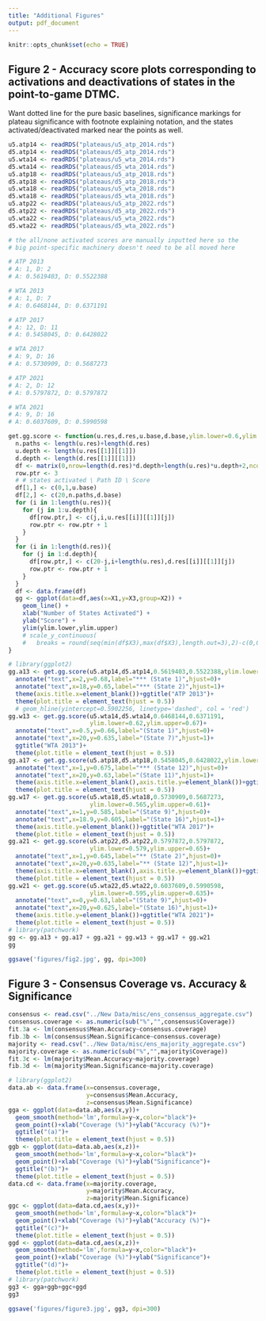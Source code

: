 ```yaml
---
title: "Additional Figures"
output: pdf_document
---
```


```r
knitr::opts_chunk$set(echo = TRUE)
```

## Figure 2 - Accuracy score plots corresponding to activations and deactivations of states in the point-to-game DTMC.

Want dotted line for the pure basic baselines, significance markings for plateau significance with footnote explaining notation, and the states activated/deactivated marked near the points as well.

```r
u5.atp14 <- readRDS("plateaus/u5_atp_2014.rds")
d5.atp14 <- readRDS("plateaus/d5_atp_2014.rds")
u5.wta14 <- readRDS("plateaus/u5_wta_2014.rds")
d5.wta14 <- readRDS("plateaus/d5_wta_2014.rds")
u5.atp18 <- readRDS("plateaus/u5_atp_2018.rds")
d5.atp18 <- readRDS("plateaus/d5_atp_2018.rds")
u5.wta18 <- readRDS("plateaus/u5_wta_2018.rds")
d5.wta18 <- readRDS("plateaus/d5_wta_2018.rds")
u5.atp22 <- readRDS("plateaus/u5_atp_2022.rds")
d5.atp22 <- readRDS("plateaus/d5_atp_2022.rds")
u5.wta22 <- readRDS("plateaus/u5_wta_2022.rds")
d5.wta22 <- readRDS("plateaus/d5_wta_2022.rds")

# the all/none activated scores are manually inputted here so the 
# big point-specific machinery doesn't need to be all moved here

# ATP 2013
# A: 1, D: 2
# A: 0.5619403, D: 0.5522388

# WTA 2013
# A: 1, D: 7
# A: 0.6468144, D: 0.6371191

# ATP 2017
# A: 12, D: 11
# A: 0.5458045, D: 0.6428022

# WTA 2017
# A: 9, D: 16
# A: 0.5730909, D: 0.5687273

# ATP 2021
# A: 2, D: 12
# A: 0.5797872, D: 0.5797872

# WTA 2021
# A: 9, D: 16
# A: 0.6037609, D: 0.5990598
```

```r
get.gg.score <- function(u.res,d.res,u.base,d.base,ylim.lower=0.6,ylim.upper=0.7){
  n.paths <- length(u.res)+length(d.res)
  u.depth <- length(u.res[[1]][[1]])
  d.depth <- length(d.res[[1]][[1]])
  df <- matrix(0,nrow=length(d.res)*d.depth+length(u.res)*u.depth+2,ncol=3)
  row.ptr <- 3
  # # states activated \ Path ID \ Score
  df[1,] <- c(0,1,u.base)
  df[2,] <- c(20,n.paths,d.base)
  for (i in 1:length(u.res)){
    for (j in 1:u.depth){
      df[row.ptr,] <- c(j,i,u.res[[i]][[1]][j])
      row.ptr <- row.ptr + 1
    }
  }
  for (i in 1:length(d.res)){
    for (j in 1:d.depth){
      df[row.ptr,] <- c(20-j,i+length(u.res),d.res[[i]][[1]][j])
      row.ptr <- row.ptr + 1
    }
  }
  df <- data.frame(df)
  gg <- ggplot(data=df,aes(x=X1,y=X3,group=X2)) +
    geom_line() +
    xlab("Number of States Activated") +
    ylab("Score") +
    ylim(ylim.lower,ylim.upper)
    # scale_y_continuous(
    #   breaks = round(seq(min(df$X3),max(df$X3),length.out=3),2)-c(0,0,0.01))
}
```

```r
# library(ggplot2)
gg.a13 <- get.gg.score(u5.atp14,d5.atp14,0.5619403,0.5522388,ylim.lower=0.55)+
  annotate("text",x=2,y=0.68,label="*** (State 1)",hjust=0)+
  annotate("text",x=18,y=0.65,label="*** (State 2)",hjust=1)+
  theme(axis.title.x=element_blank())+ggtitle("ATP 2013")+
  theme(plot.title = element_text(hjust = 0.5))
  # geom_hline(yintercept=0.5902256, linetype='dashed', col = 'red')
gg.w13 <- get.gg.score(u5.wta14,d5.wta14,0.6468144,0.6371191,
                       ylim.lower=0.62,ylim.upper=0.67)+
  annotate("text",x=0.5,y=0.66,label="(State 1)",hjust=0)+
  annotate("text",x=20,y=0.635,label="(State 7)",hjust=1)+
  ggtitle("WTA 2013")+
  theme(plot.title = element_text(hjust = 0.5))
gg.a17 <- get.gg.score(u5.atp18,d5.atp18,0.5458045,0.6428022,ylim.lower=0.53)+
  annotate("text",x=1,y=0.675,label="*** (State 12)",hjust=0)+
  annotate("text",x=20,y=0.63,label="(State 11)",hjust=1)+
  theme(axis.title.x=element_blank(),axis.title.y=element_blank())+ggtitle("ATP 2017")+
  theme(plot.title = element_text(hjust = 0.5))
gg.w17 <- get.gg.score(u5.wta18,d5.wta18,0.5730909,0.5687273,
                       ylim.lower=0.565,ylim.upper=0.61)+
  annotate("text",x=1,y=0.585,label="(State 9)",hjust=0)+
  annotate("text",x=18.9,y=0.605,label="(State 16)",hjust=1)+
  theme(axis.title.y=element_blank())+ggtitle("WTA 2017")+
  theme(plot.title = element_text(hjust = 0.5))
gg.a21 <- get.gg.score(u5.atp22,d5.atp22,0.5797872,0.5797872,
                       ylim.lower=0.579,ylim.upper=0.65)+
  annotate("text",x=1,y=0.645,label="** (State 2)",hjust=0)+
  annotate("text",x=20,y=0.635,label="** (State 12)",hjust=1)+
  theme(axis.title.x=element_blank(),axis.title.y=element_blank())+ggtitle("ATP 2021")+
  theme(plot.title = element_text(hjust = 0.5))
gg.w21 <- get.gg.score(u5.wta22,d5.wta22,0.6037609,0.5990598,
                       ylim.lower=0.595,ylim.upper=0.635)+
  annotate("text",x=0,y=0.63,label="(State 9)",hjust=0)+
  annotate("text",x=20,y=0.625,label="(State 16)",hjust=1)+
  theme(axis.title.y=element_blank())+ggtitle("WTA 2021")+
  theme(plot.title = element_text(hjust = 0.5))
# library(patchwork)
gg <- gg.a13 + gg.a17 + gg.a21 + gg.w13 + gg.w17 + gg.w21
gg
```

```r
ggsave('figures/fig2.jpg', gg, dpi=300)
```

## Figure 3 - Consensus Coverage vs. Accuracy & Significance

```r
consensus <- read.csv("../New Data/misc/ens_consensus_aggregate.csv")
consensus.coverage <- as.numeric(sub("%","",consensus$Coverage))
fit.3a <- lm(consensus$Mean.Accuracy~consensus.coverage)
fib.3b <- lm(consensus$Mean.Significance~consensus.coverage)
majority <- read.csv("../New Data/misc/ens_majority_aggregate.csv")
majority.coverage <- as.numeric(sub("%","",majority$Coverage))
fit.3c <- lm(majority$Mean.Accuracy~majority.coverage)
fib.3d <- lm(majority$Mean.Significance~majority.coverage)
```
```r
# library(ggplot2)
data.ab <- data.frame(x=consensus.coverage,
                      y=consensus$Mean.Accuracy,
                      z=consensus$Mean.Significance)
gga <- ggplot(data=data.ab,aes(x,y))+
  geom_smooth(method='lm',formula=y~x,color="black")+
  geom_point()+xlab("Coverage (%)")+ylab("Accuracy (%)")+
  ggtitle("(a)")+
  theme(plot.title = element_text(hjust = 0.5))
ggb <- ggplot(data=data.ab,aes(x,z))+
  geom_smooth(method='lm',formula=y~x,color="black")+
  geom_point()+xlab("Coverage (%)")+ylab("Significance")+
  ggtitle("(b)")+
  theme(plot.title = element_text(hjust = 0.5))
data.cd <- data.frame(x=majority.coverage,
                      y=majority$Mean.Accuracy,
                      z=majority$Mean.Significance)
ggc <- ggplot(data=data.cd,aes(x,y))+
  geom_smooth(method='lm',formula=y~x,color="black")+
  geom_point()+xlab("Coverage (%)")+ylab("Accuracy (%)")+
  ggtitle("(c)")+
  theme(plot.title = element_text(hjust = 0.5))
ggd <- ggplot(data=data.cd,aes(x,z))+
  geom_smooth(method='lm',formula=y~x,color="black")+
  geom_point()+xlab("Coverage (%)")+ylab("Significance")+
  ggtitle("(d)")+
  theme(plot.title = element_text(hjust = 0.5))
# library(patchwork)
gg3 <- gga+ggb+ggc+ggd
gg3
```
```r
ggsave('figures/figure3.jpg', gg3, dpi=300)
```


